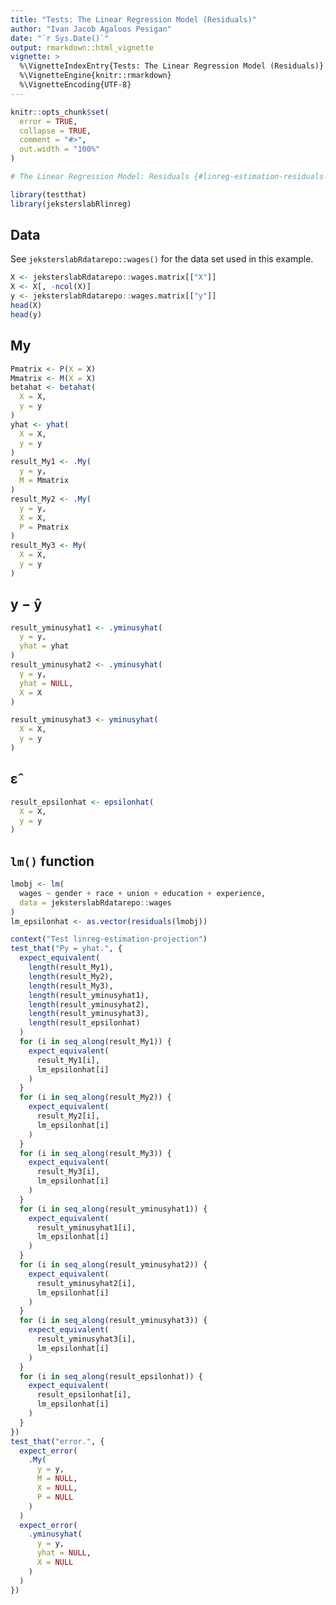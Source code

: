 ```yaml
---
title: "Tests: The Linear Regression Model (Residuals)"
author: "Ivan Jacob Agaloos Pesigan"
date: "`r Sys.Date()`"
output: rmarkdown::html_vignette
vignette: >
  %\VignetteIndexEntry{Tests: The Linear Regression Model (Residuals)}
  %\VignetteEngine{knitr::rmarkdown}
  %\VignetteEncoding{UTF-8}
---
```



```r
knitr::opts_chunk$set(
  error = TRUE,
  collapse = TRUE,
  comment = "#>",
  out.width = "100%"
)
```




```r
# The Linear Regression Model: Residuals {#linreg-estimation-residuals-example}
```



```r
library(testthat)
library(jeksterslabRlinreg)
```


## Data

See `jeksterslabRdatarepo::wages()` for the data set used in this example.


```r
X <- jeksterslabRdatarepo::wages.matrix[["X"]]
X <- X[, -ncol(X)]
y <- jeksterslabRdatarepo::wages.matrix[["y"]]
head(X)
head(y)
```


## $\mathrm{My}$


```r
Pmatrix <- P(X = X)
Mmatrix <- M(X = X)
betahat <- betahat(
  X = X,
  y = y
)
yhat <- yhat(
  X = X,
  y = y
)
result_My1 <- .My(
  y = y,
  M = Mmatrix
)
result_My2 <- .My(
  y = y,
  X = X,
  P = Pmatrix
)
result_My3 <- My(
  X = X,
  y = y
)
```


## $\mathrm{y} - \mathrm{\hat{y}}$


```r
result_yminusyhat1 <- .yminusyhat(
  y = y,
  yhat = yhat
)
result_yminusyhat2 <- .yminusyhat(
  y = y,
  yhat = NULL,
  X = X
)

result_yminusyhat3 <- yminusyhat(
  X = X,
  y = y
)
```


## $\boldsymbol{\hat{\varepsilon}}$


```r
result_epsilonhat <- epsilonhat(
  X = X,
  y = y
)
```


## `lm()` function


```r
lmobj <- lm(
  wages ~ gender + race + union + education + experience,
  data = jeksterslabRdatarepo::wages
)
lm_epsilonhat <- as.vector(residuals(lmobj))
```




```r
context("Test linreg-estimation-projection")
test_that("Py = yhat.", {
  expect_equivalent(
    length(result_My1),
    length(result_My2),
    length(result_My3),
    length(result_yminusyhat1),
    length(result_yminusyhat2),
    length(result_yminusyhat3),
    length(result_epsilonhat)
  )
  for (i in seq_along(result_My1)) {
    expect_equivalent(
      result_My1[i],
      lm_epsilonhat[i]
    )
  }
  for (i in seq_along(result_My2)) {
    expect_equivalent(
      result_My2[i],
      lm_epsilonhat[i]
    )
  }
  for (i in seq_along(result_My3)) {
    expect_equivalent(
      result_My3[i],
      lm_epsilonhat[i]
    )
  }
  for (i in seq_along(result_yminusyhat1)) {
    expect_equivalent(
      result_yminusyhat1[i],
      lm_epsilonhat[i]
    )
  }
  for (i in seq_along(result_yminusyhat2)) {
    expect_equivalent(
      result_yminusyhat2[i],
      lm_epsilonhat[i]
    )
  }
  for (i in seq_along(result_yminusyhat3)) {
    expect_equivalent(
      result_yminusyhat3[i],
      lm_epsilonhat[i]
    )
  }
  for (i in seq_along(result_epsilonhat)) {
    expect_equivalent(
      result_epsilonhat[i],
      lm_epsilonhat[i]
    )
  }
})
test_that("error.", {
  expect_error(
    .My(
      y = y,
      M = NULL,
      X = NULL,
      P = NULL
    )
  )
  expect_error(
    .yminusyhat(
      y = y,
      yhat = NULL,
      X = NULL
    )
  )
})
```

